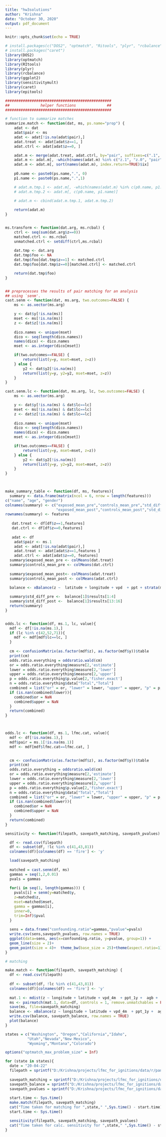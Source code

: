 ```yaml
---
title: "hw3solutions"
author: "Krishna"
date: "October 30, 2020"
output: pdf_document
---
```


```r
knitr::opts_chunk$set(echo = TRUE)
```


```r
# install.packages(c("DOS2", "optmatch", "Ritools", "plyr", "rcbalance"))
# install.packages("caret")
library(DOS2)
library(optmatch)
library(RItools)
library(plyr)
library(rcbalance)
library(ggplot2)
library(sensitivitymult)
library(caret)
library(epitools)

################################################
##              helper functions              ##
################################################

# function to summarize matches 
summarize.match <- function(dat, ms, ps.name="prop") {
    adat <- dat
    adat$pair <- ms
    adat <- adat[!is.na(adat$pair),]
    adat.treat <- adat[adat$z==1, ]
    adat.ctrl <- adat[adat$z==0, ]

    adat.m <- merge(adat.treat, adat.ctrl, by="pair", suffixes=c(".1", ".0"))
    adat.m <- adat.m[, -which(names(adat.m) %in% c("z.1", "z.0", "pair"))]
    adat.m <- adat.m[, sort(names(adat.m), index.return=TRUE)$ix]
    
    p0.name <- paste0(ps.name,".", 0)
    p1.name <- paste0(ps.name,".",1)

    # adat.m.tmp.1 <- adat.m[, -which(names(adat.m) %in% c(p0.name, p1.name))]
    # adat.m.tmp.2 <- adat.m[, c(p0.name, p1.name)]

    # adat.m <- cbind(adat.m.tmp.1, adat.m.tmp.2)
    
    return(adat.m)
}


ms.transform <- function(dat.arg, ms.rcbal) {
    ctrl <- seq(sum(dat.arg$z==0))
    matched.ctrl <- ms.rcbal
    unmatched.ctrl <- setdiff(ctrl,ms.rcbal)
    
    dat.tmp <- dat.arg
    dat.tmp$foo <- NA
    dat.tmp$foo[dat.tmp$z==1] <- matched.ctrl
    dat.tmp$foo[dat.tmp$z==0][matched.ctrl] <- matched.ctrl

    return(dat.tmp$foo)    
}


## preprocesses the results of pair matching for an analysis
## using `senm'.
cast.senm <- function(dat, ms.arg, two.outcomes=FALSE) {
    ms <- as.vector(ms.arg)

    y <- dat$y[!is.na(ms)]
    mset <- ms[!is.na(ms)]
    z <- dat$z[!is.na(ms)]
    
    dico.names <- unique(mset)
    dico <- seq(length(dico.names))
    names(dico) <- dico.names
    mset <- as.integer(dico[mset])

    if(two.outcomes==FALSE) {
        return(list(y=y, mset=mset, z=z))
    } else {
        y2 <- dat$y2[!is.na(ms)]
        return(list(y=y, y2=y2, mset=mset, z=z))
    }
}

cast.senm.lc <- function(dat, ms.arg, lc, two.outcomes=FALSE) {
    ms <- as.vector(ms.arg)

    y <- dat$y[!is.na(ms) & dat$lc==lc] 
    mset <- ms[!is.na(ms) & dat$lc==lc]
    z <- dat$z[!is.na(ms) & dat$lc==lc]
    
    dico.names <- unique(mset)
    dico <- seq(length(dico.names))
    names(dico) <- dico.names
    mset <- as.integer(dico[mset])

    if(two.outcomes==FALSE) {
        return(list(y=y, mset=mset, z=z))
    } else {
        y2 <- dat$y2[!is.na(ms)]
        return(list(y=y, y2=y2, mset=mset, z=z))
    }
}

  

make_summary_table <- function(df, ms, features){
  summary <- data.frame(matrix(ncol = 6, nrow = length(features)))
c("name", "age", "gender")
colnames(summary) <- c("exposed_mean_pre","controls_mean_pre","std_diff_pre",
                       "exposed_mean_post","controls_mean_post","std_diff_post")
rownames(summary) <- features
  
   dat.treat <- df[df$z==1,features]
   dat.ctrl <- df[df$z==0,features]
   
   adat <- df
    adat$pair <- ms.1
    adat <- adat[!is.na(adat$pair),]
    adat.treat <- adat[adat$z==1,features ]
    adat.ctrl <- adat[adat$z==0, features]
  summary$exposed_mean_pre <- colMeans(dat.treat)
  summary$controls_mean_pre <- colMeans(dat.ctrl)
  
  summary$exposed_mean_post<- colMeans(adat.treat)
  summary$controls_mean_post <- colMeans(adat.ctrl)
  
  balance <- xBalance(z ~  latitude + longitude + vpd  + ppt + strata(ms.1), data=df)

  summary$std_diff_pre <-  balance[1]$results[1:4]
  summary$std_diff_post <-  balance[1]$results[13:16]
  return(summary)
}


odds.lc <- function(df, ms.1, lc, value){
  mdf <- df[!is.na(ms.1),]
  if (lc %in% c(42,52,71)){
    mdf <- mdf[mdf$lc==lc, ]
  }
  
  cm <- confusionMatrix(as.factor(mdf$z), as.factor(mdf$y))$table
  print(cm)
  odds.ratio.everything = oddsratio.wald(cm)
  or = odds.ratio.everything$measure[2,'estimate']
  lower = odds.ratio.everything$measure[2,'lower']
  upper = odds.ratio.everything$measure[2,'upper']
  p = odds.ratio.everything$p.value[2,'fisher.exact']
  n = odds.ratio.everything$data["Total","Total"]
  combined = list("or" = or, "lower" = lower, "upper" = upper, "p" = p, "n" = n)
  if (is.nan(combined$lower)){
    combined$or = NaN
    combined$upper = NaN
  }
  return(combined)
}



odds.lc <- function(df, ms.1, lfmc.cat, value){
  mdf <- df[!is.na(ms.1),]
  mdf$pair = ms.1[!is.na(ms.1)]
  mdf <- mdf[mdf$lfmc.cat==lfmc.cat, ]

  
  cm <- confusionMatrix(as.factor(mdf$z), as.factor(mdf$y))$table
  print(cm)
  odds.ratio.everything = oddsratio.wald(cm)
  or = odds.ratio.everything$measure[2,'estimate']
  lower = odds.ratio.everything$measure[2,'lower']
  upper = odds.ratio.everything$measure[2,'upper']
  p = odds.ratio.everything$p.value[2,'fisher.exact']
  n = odds.ratio.everything$data["Total","Total"]
  combined = list("or" = or, "lower" = lower, "upper" = upper, "p" = p, "n" = n)
  if (is.nan(combined$lower)){
    combined$or = NaN
    combined$upper = NaN
  }
  return(combined)
}

sensitivity <- function(filepath, savepath_matching, savepath_pvalues) {

  df <- read.csv(filepath)
  df <- subset(df, !lc %in% c(41,43,81))
  colnames(df)[colnames(df) == 'fire'] <- 'y'

  load(savepath_matching)
  
  matched = cast.senm(df, ms)
  gammas = seq(1,2,0.01)
  pvals = gammas
  
  for(i in seq(1, length(gammas))) {
    pvals[i] = senm(y=matched$y,
    z=matched$z,
    mset=matched$mset,
    gamma = gammas[i],
    inner=0,
    trim=Inf)$pval
  }
  
  sens = data.frame("confounding.ratio"=gammas,"pvalue"=pvals)
  write.csv(sens,savepath_pvalues, row.names = TRUE)
  ggplot(data=sens, aes(x=confounding.ratio, y=pvalue, group=1)) +
  geom_line(size = 2)+
  geom_point(size = 4)+  theme_bw(base_size = 25)+theme(aspect.ratio=1)
}

# matching

make.match <- function(filepath, savepath_matching) {
  df <- read.csv(filepath)
  
  df <- subset(df, !lc %in% c(41,43,81))
  colnames(df)[colnames(df) == 'fire'] <- 'y'
  
  mat.1 <- mdist(z ~ longitude + latitude + vpd_4m  + ppt_1y +  agb +      wind      | lc, data = df)
  ms <- pairmatch(mat.1, data=df, controls = 1, remove.unmatchables = FALSE)
  save(ms, file=savepath_matching)
  balance <- xBalance(z ~ longitude + latitude + vpd_4m  + ppt_1y +  agb +  wind +      strata(ms), data = df)
  write.csv(balance, savepath_balance, row.names = TRUE)
  plot(balance)
}

```



```r
states = c("Washington", "Oregon","California","Idaho",
          "Utah","Nevada","New Mexico",
          "Wyoming","Montana","Colorado")

options("optmatch_max_problem_size" = Inf)

for (state in states){
  date = "20-04-22"
  filepath = sprintf("D:/Krishna/projects/lfmc_for_ignitions/data/r/panels/rct_%s_%s.csv", date, state)
  
  savepath_matching = sprintf("D:/Krishna/projects/lfmc_for_ignitions/data/r/matches/matching_%s_%s.RData", date, state)
  savepath_balance = sprintf("D:/Krishna/projects/lfmc_for_ignitions/data/r/balance/balance_%s_%s.csv", date, state)
  savepath_pvalues = sprintf("D:/Krishna/projects/lfmc_for_ignitions/data/r/pvalues/p_gamma_%s_%s.csv", date, state)
  
  start.time <- Sys.time()
  make.match(filepath, savepath_matching)
  cat("Time taken for matching for ",state," ",Sys.time() - start.time)
  start.time <- Sys.time()

  sensitivity(filepath, savepath_matching, savepath_pvalues)
  cat("Time taken for calc. sensitivity for ",state," ",Sys.time() - start.time)
}

```
